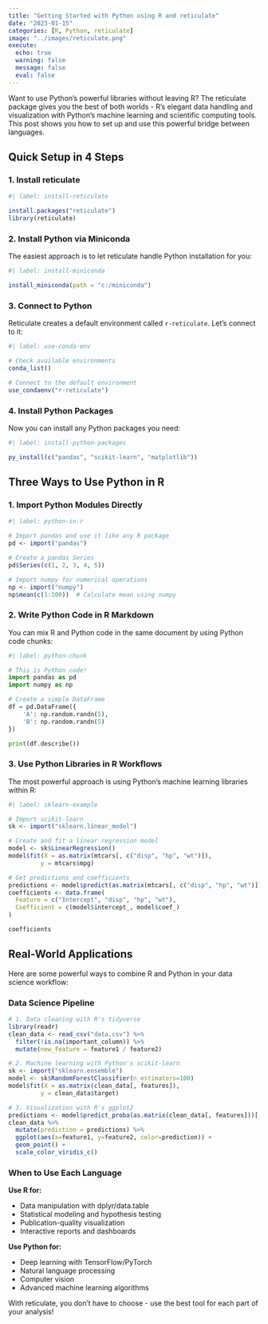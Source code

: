 ```yaml
---
title: "Getting Started with Python using R and reticulate"
date: "2023-01-15"
categories: [R, Python, reticulate]
image: "../images/reticulate.png"
execute:
  echo: true
  warning: false
  message: false
  eval: false
---
```


Want to use Python's powerful libraries without leaving R? The reticulate package gives you the best of both worlds - R's elegant data handling and visualization with Python's machine learning and scientific computing tools. This post shows you how to set up and use this powerful bridge between languages.

## Quick Setup in 4 Steps

### 1. Install reticulate

```r
#| label: install-reticulate

install.packages("reticulate")
library(reticulate)
```

### 2. Install Python via Miniconda

The easiest approach is to let reticulate handle Python installation for you:

```r
#| label: install-miniconda

install_miniconda(path = "c:/miniconda")
```

### 3. Connect to Python

Reticulate creates a default environment called `r-reticulate`. Let's connect to it:

```r
#| label: use-conda-env

# Check available environments
conda_list()

# Connect to the default environment
use_condaenv("r-reticulate")
```

### 4. Install Python Packages

Now you can install any Python packages you need:

```r
#| label: install-python-packages

py_install(c("pandas", "scikit-learn", "matplotlib"))
```

## Three Ways to Use Python in R

### 1. Import Python Modules Directly

```r
#| label: python-in-r

# Import pandas and use it like any R package
pd <- import("pandas")

# Create a pandas Series
pd$Series(c(1, 2, 3, 4, 5))

# Import numpy for numerical operations
np <- import("numpy")
np$mean(c(1:100))  # Calculate mean using numpy
```

### 2. Write Python Code in R Markdown

You can mix R and Python code in the same document by using Python code chunks:

```python
#| label: python-chunk

# This is Python code!
import pandas as pd
import numpy as np

# Create a simple DataFrame
df = pd.DataFrame({
    'A': np.random.randn(5),
    'B': np.random.randn(5)
})

print(df.describe())
```

### 3. Use Python Libraries in R Workflows

The most powerful approach is using Python's machine learning libraries within R:

```r
#| label: sklearn-example

# Import scikit-learn
sk <- import("sklearn.linear_model")

# Create and fit a linear regression model
model <- sk$LinearRegression()
model$fit(X = as.matrix(mtcars[, c("disp", "hp", "wt")]), 
         y = mtcars$mpg)

# Get predictions and coefficients
predictions <- model$predict(as.matrix(mtcars[, c("disp", "hp", "wt")]))
coefficients <- data.frame(
  Feature = c("Intercept", "disp", "hp", "wt"),
  Coefficient = c(model$intercept_, model$coef_)
)

coefficients
```

## Real-World Applications

Here are some powerful ways to combine R and Python in your data science workflow:

### Data Science Pipeline

```r
# 1. Data cleaning with R's tidyverse
library(readr)
clean_data <- read_csv("data.csv") %>%
  filter(!is.na(important_column)) %>%
  mutate(new_feature = feature1 / feature2)

# 2. Machine learning with Python's scikit-learn
sk <- import("sklearn.ensemble")
model <- sk$RandomForestClassifier(n_estimators=100)
model$fit(X = as.matrix(clean_data[, features]), 
         y = clean_data$target)

# 3. Visualization with R's ggplot2
predictions <- model$predict_proba(as.matrix(clean_data[, features]))[,2]
clean_data %>%
  mutate(prediction = predictions) %>%
  ggplot(aes(x=feature1, y=feature2, color=prediction)) +
  geom_point() +
  scale_color_viridis_c()
```

### When to Use Each Language

**Use R for:**

- Data manipulation with dplyr/data.table
- Statistical modeling and hypothesis testing
- Publication-quality visualization
- Interactive reports and dashboards

**Use Python for:**

- Deep learning with TensorFlow/PyTorch
- Natural language processing
- Computer vision
- Advanced machine learning algorithms

With reticulate, you don't have to choose - use the best tool for each part of your analysis!
